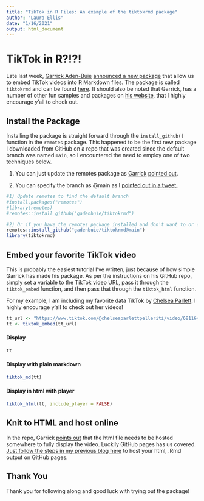 ```yaml
---
title: "TikTok in R Files: An example of the tiktokrmd package"
author: "Laura Ellis"
date: "1/16/2021"
output: html_document
---
```


# TikTok in R?!?!

Late last week, [Garrick Aden-Buie](https://twitter.com/grrrck) [announced a new package](https://twitter.com/grrrck/status/1349729420508946435) that allow us to embed TikTok videos into R Markdown files.  The package is called `tiktokrmd` and can be found [here](https://github.com/gadenbuie/tiktokrmd). It should also be noted that Garrick, has a number of other fun samples and packages on [his website](https://www.garrickadenbuie.com/project/), that I highly encourage y'all to check out. 


## Install the Package

Installing the package is straight forward through the `install_github()` function in the `remotes` package.  This happened to be the first new package I downloaded from GitHub on a repo that was created since the default branch was named `main`, so I encountered the need to employ one of two techniques below.

1) You can just update the remotes package as [Garrick](https://twitter.com/grrrck) [pointed out](https://twitter.com/grrrck/status/1350504524901920773?s=20).

2) You can specify the branch as @main as I [pointed out in a tweet.](https://twitter.com/LittleMissData/status/1350473247788310536)


```r

#1) Update remotes to find the default branch
#install.packages("remotes")
#library(remotes)
#remotes::install_github("gadenbuie/tiktokrmd")

#2) Or if you have the remotes package installed and don't want to or can't re-install, you can just specify the branch
remotes::install_github("gadenbuie/tiktokrmd@main")
library(tiktokrmd)
```


## Embed your favorite TikTok video

This is probably the easiest tutorial I've written, just because of how simple Garrick has made his package.  As per the instructions on his GitHub repo, simply set a variable to the TikTok video URL, pass it through the `tiktok_embed` function, and then pass that through the `tiktok_html` function.

For my example, I am including my favorite data TikTok by [Chelsea Parlett](https://www.tiktok.com/@chelseaparlettpelleriti?lang=en).  I highly encourage y'all to check out her videos!

```r
tt_url <- "https://www.tiktok.com/@chelseaparlettpelleriti/video/6811647290709757189"
tt <- tiktok_embed(tt_url)
```


#### Display 

```r
tt

```

#### Display with plain markdown

```r

tiktok_md(tt)

```


#### Display in html with player

```r
tiktok_html(tt, include_player = FALSE)

```


## Knit to HTML and host online

In the repo, Garrick [points out](https://github.com/gadenbuie/tiktokrmd#%EF%B8%8F-previewing-locally-%EF%B8%8F) that the html file needs to be hosted somewhere to fully display the video.  Luckily GitHub pages has us covered.  [Just follow the steps in my previous blog here](https://www.littlemissdata.com/blog/pretty-r-tables-in-github) to host your html, .Rmd output on GitHub pages. 


## Thank You

Thank you for following along and good luck with trying out the package!

